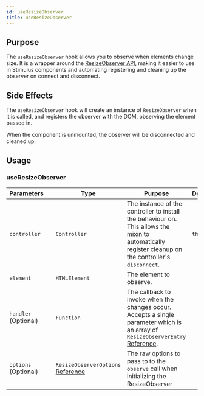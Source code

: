 ---
id: useResizeObserver
title: useResizeObserver
---

## Purpose

The `useResizeObserver` hook allows you to observe when elements change size.
It is a wrapper around the [ResizeObserver API](https://developer.mozilla.org/en-US/docs/Web/API/ResizeObserver),
making it easier to use in Stimulus components and automating registering and cleaning up the observer on connect and disconnect.

## Side Effects

The `useResizeObserver` hook will create an instance of `ResizeObserver` when it is called, and registers the observer with the DOM, observing the element passed in.

When the component is unmounted, the observer will be disconnected and cleaned up.

## Usage

### useResizeObserver
| Parameters            |     | Type                                                                                                         | Purpose                                                                                                                                                                                                 | Default |
|-----------------------|-----|--------------------------------------------------------------------------------------------------------------|---------------------------------------------------------------------------------------------------------------------------------------------------------------------------------------------------------|---------|
| `controller`          |     | `Controller`                                                                                                 | The instance of the controller to install the behaviour on. This allows the mixin to automatically register cleanup on the controller's `disconnect`.                                                   | `this`  |
| `element`             |     | `HTMLElement`                                                                                                | The element to observe.                                                                                                                                                                                 |         |
| `handler`  (Optional) |     | `Function`                                                                                                   | The callback to invoke when the changes occur. Accepts a single parameter which is an array of `ResizeObserverEntry` [Reference](https://developer.mozilla.org/en-US/docs/Web/API/ResizeObserverEntry). |         |
| `options` (Optional)  |     | `ResizeObserverOptions` [Reference](https://developer.mozilla.org/en-US/docs/Web/API/ResizeObserver/observe) | The raw options to pass to to the `observe` call when initializing the ResizeObserver                                                                                                                   |         |
